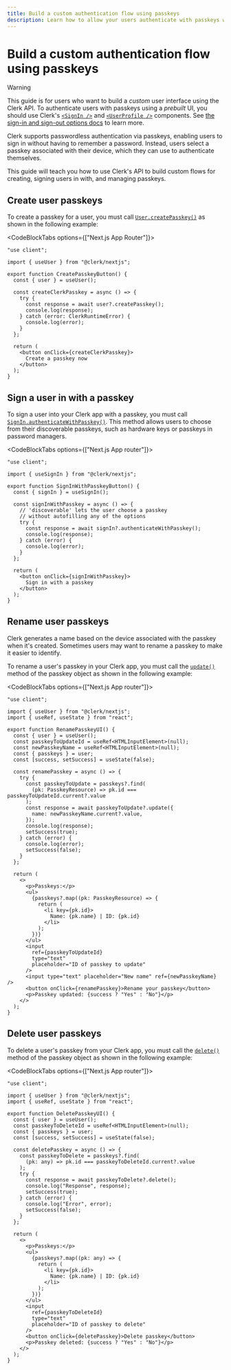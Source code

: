 ```yaml
---
title: Build a custom authentication flow using passkeys
description: Learn how to allow your users authenticate with passkeys with Clerk.
---
```


# Build a custom authentication flow using passkeys

> [!WARNING]
> This guide is for users who want to build a _custom_ user interface using the Clerk API. To authenticate users with passkeys using a _prebuilt_ UI, you should use Clerk's [`<SignIn />`](/docs/components/authentication/sign-in) and [`<UserProfile />`](/docs/components/user/user-profile) components. See [the sign-in and sign-out options docs](/docs/authentication/configuration/sign-up-sign-in-options#passkeys) to learn more.

Clerk supports passwordless authentication via passkeys, enabling users to sign in without having to remember a password. Instead, users select a passkey associated with their device, which they can use to authenticate themselves.

This guide will teach you how to use Clerk's API to build custom flows for creating, signing users in with, and managing passkeys.

## Create user passkeys

To create a passkey for a user, you must call [`User.createPasskey()`](/docs/references/javascript/user/user#create-passkey) as shown in the following example:

<CodeBlockTabs options={["Next.js App Router"]}>
  ```tsx {{ prettier: false, filename: 'app/components/CustomCreatePasskeysButton.tsx' }}
  "use client";

  import { useUser } from "@clerk/nextjs";

  export function CreatePasskeyButton() {
    const { user } = useUser();

    const createClerkPasskey = async () => {
      try {
        const response = await user?.createPasskey();
        console.log(response);
      } catch (error: ClerkRuntimeError) {
        console.log(error);
      }
    };

    return (
      <button onClick={createClerkPasskey}>
        Create a passkey now
      </button>
    );
  }
  ```
</CodeBlockTabs>

## Sign a user in with a passkey

To sign a user into your Clerk app with a passkey, you must call [`SignIn.authenticateWithPasskey()`](/docs/references/javascript/sign-in/authenticate-with#authenticate-with-passkey). This method allows users to choose from their discoverable passkeys, such as hardware keys or passkeys in password managers.

<CodeBlockTabs options={["Next.js App router"]}>
  ```tsx {{ prettier: false, filename: 'components/SignInWithPasskeyButton.tsx' }}
  "use client";

  import { useSignIn } from "@clerk/nextjs";

  export function SignInWithPasskeyButton() {
    const { signIn } = useSignIn();

    const signInWithPasskey = async () => {
      // 'discoverable' lets the user choose a passkey
      // without autofilling any of the options
      try {
        const response = await signIn?.authenticateWithPasskey();
        console.log(response);
      } catch (error) {
        console.log(error);
      }
    };

    return (
      <button onClick={signInWithPasskey}>
        Sign in with a passkey
      </button>
    );
  }
  ```
</CodeBlockTabs>

## Rename user passkeys

Clerk generates a name based on the device associated with the passkey when it's created. Sometimes users may want to rename a passkey to make it easier to identify.

To rename a user's passkey in your Clerk app, you must call the [`update()`](/docs/references/javascript/types/passkey-resource#update) method of the passkey object as shown in the following example:

<CodeBlockTabs options={["Next.js App router"]}>
  ```tsx {{ prettier: false, filename: 'components/RenamePasskeyUI.tsx' }}
  "use client";

  import { useUser } from "@clerk/nextjs";
  import { useRef, useState } from "react";

  export function RenamePasskeyUI() {
    const { user } = useUser();
    const passkeyToUpdateId = useRef<HTMLInputElement>(null);
    const newPasskeyName = useRef<HTMLInputElement>(null);
    const { passkeys } = user;
    const [success, setSuccess] = useState(false);

    const renamePasskey = async () => {
      try {
        const passkeyToUpdate = passkeys?.find(
          (pk: PasskeyResource) => pk.id === passkeyToUpdateId.current?.value
        );
        const response = await passkeyToUpdate?.update({
          name: newPasskeyName.current?.value,
        });
        console.log(response);
        setSuccess(true);
      } catch (error) {
        console.log(error);
        setSuccess(false);
      }
    };

    return (
      <>
        <p>Passkeys:</p>
        <ul>
          {passkeys?.map((pk: PasskeyResource) => {
            return (
              <li key={pk.id}>
                Name: {pk.name} | ID: {pk.id}
              </li>
            );
          })}
        </ul>
        <input 
          ref={passkeyToUpdateId}
          type="text"
          placeholder="ID of passkey to update"
        />
        <input type="text" placeholder="New name" ref={newPasskeyName} />
        <button onClick={renamePasskey}>Rename your passkey</button>
        <p>Passkey updated: {success ? "Yes" : "No"}</p>
      </>
    );
  }
  ```
</CodeBlockTabs>

## Delete user passkeys

To delete a user's passkey from your Clerk app, you must call the [`delete()`](/docs/references/javascript/types/passkey-resource#delete) method of the passkey object as shown in the following example:

<CodeBlockTabs options={["Next.js App router"]}>
  ```tsx {{ prettier: false, filename: 'components/DeletePasskeyUI.tsx' }}
  "use client";

  import { useUser } from "@clerk/nextjs";
  import { useRef, useState } from "react";

  export function DeletePasskeyUI() {
    const { user } = useUser();
    const passkeyToDeleteId = useRef<HTMLInputElement>(null);
    const { passkeys } = user;
    const [success, setSuccess] = useState(false);

    const deletePasskey = async () => {
      const passkeyToDelete = passkeys?.find(
        (pk: any) => pk.id === passkeyToDeleteId.current?.value
      );
      try {
        const response = await passkeyToDelete?.delete();
        console.log("Response", response);
        setSuccess(true);
      } catch (error) {
        console.log("Error", error);
        setSuccess(false);
      }
    };

    return (
      <>
        <p>Passkeys:</p>
        <ul>
          {passkeys?.map((pk: any) => {
            return (
              <li key={pk.id}>
                Name: {pk.name} | ID: {pk.id}
              </li>
            );
          })}
        </ul>
        <input
          ref={passkeyToDeleteId}
          type="text"
          placeholder="ID of passkey to delete"
        />
        <button onClick={deletePasskey}>Delete passkey</button>
        <p>Passkey deleted: {success ? "Yes" : "No"}</p>
      </>
    );
  }
  ```
</CodeBlockTabs>
